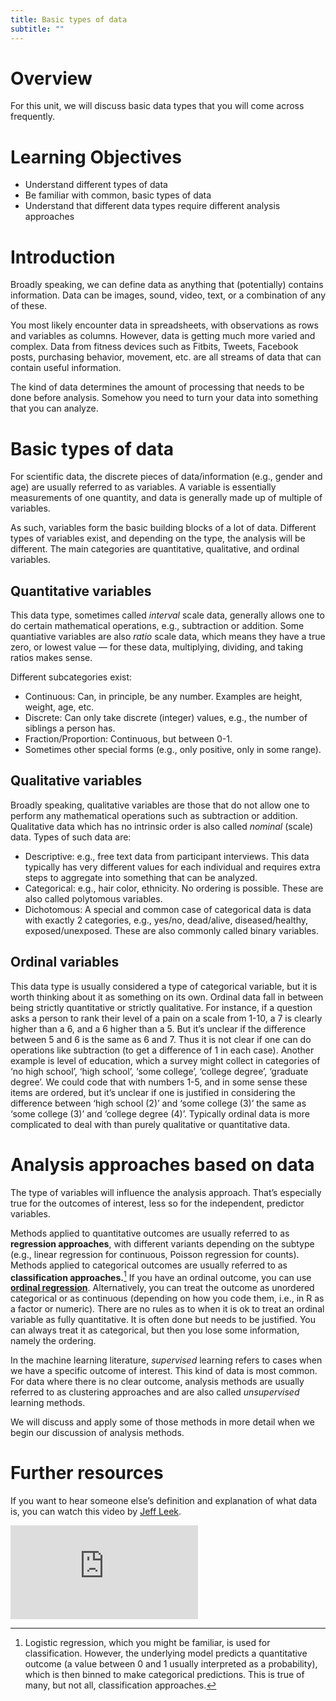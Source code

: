 ```yaml
---
title: Basic types of data
subtitle: ""
---
```


# Overview

For this unit, we will discuss basic data types that you will come across frequently.


# Learning Objectives

- Understand different types of data
- Be familiar with common, basic types of data
- Understand that different data types require different analysis approaches


# Introduction

Broadly speaking, we can define data as anything that (potentially) contains information. Data can be images, sound, video, text, or a combination of any of these. 

You most likely encounter data in spreadsheets, with observations as rows and variables as columns. However, data is getting much more varied and complex. Data from fitness devices such as Fitbits, Tweets, Facebook posts, purchasing behavior, movement, etc. are all streams of data that can contain useful information.

The kind of data determines the amount of processing that needs to be done before analysis. Somehow you need to turn your data into something that you can analyze.


# Basic types of data 

For scientific data, the discrete pieces of data/information (e.g., gender and age) are usually referred to as variables. A variable is essentially measurements of one quantity, and data is generally made up of multiple of variables.

As such, variables form the basic building blocks of a lot of data. Different types of variables exist, and depending on the type, the analysis will be different. The main categories are quantitative, qualitative, and ordinal variables.

## Quantitative variables

This data type, sometimes called *interval* scale data, generally allows one to do certain mathematical operations, e.g., subtraction or addition. Some quantiative variables are also *ratio* scale data, which means they have a true zero, or lowest value --- for these data, multiplying, dividing, and taking ratios makes sense.

Different subcategories exist:

-   Continuous: Can, in principle, be any number. Examples are height, weight, age, etc.
-   Discrete: Can only take discrete (integer) values, e.g., the number of siblings a person has.
-   Fraction/Proportion: Continuous, but between 0-1.
-   Sometimes other special forms (e.g., only positive, only in some range).

<!-- A special case of quantitative data is *ratio* data. Data measured on a ratio scale have all the properties of interval data, and in addition, the zero value is a "true zero". That is, a value of zero represents an actual minimum possible variable. For example, mass and distance are ratio data. Multiplying and dividing ratio scale data makes sense (e.g. a 2 kilogram pumpkin has twice the mass of a 1 kilogram pumpkin). -->


## Qualitative variables

Broadly speaking, qualitative variables are those that do not allow one to perform any mathematical operations such as subtraction or addition. Qualitative data which has no intrinsic order is also called *nominal* (scale) data. Types of such data are:

-   Descriptive: e.g., free text data from participant interviews. This data typically has very different values for each individual and requires extra steps to aggregate into something that can be analyzed.
-   Categorical: e.g., hair color, ethnicity. No ordering is possible. These are also called polytomous variables.
-   Dichotomous: A special and common case of categorical data is data with exactly 2 categories, e.g., yes/no, dead/alive, diseased/healthy, exposed/unexposed. These are also commonly called binary variables.


## Ordinal variables 

This data type is usually considered a type of categorical variable, but it is worth thinking about it as something on its own. Ordinal data fall in between being strictly quantitative or strictly qualitative. For instance, if a question asks a person to rank their level of a pain on a scale from 1-10, a 7 is clearly higher than a 6, and a 6 higher than a 5. But it's unclear if the difference between 5 and 6 is the same as 6 and 7. Thus it is not clear if one can do operations like subtraction (to get a difference of 1 in each case). Another example is level of education, which a survey might collect in categories of 'no high school', 'high school', 'some college', 'college degree', 'graduate degree'. We could code that with numbers 1-5, and in some sense these items are ordered, but it's unclear if one is justified in considering the difference between 'high school (2)' and 'some college (3)' the same as 'some college (3)' and 'college degree (4)'. Typically ordinal data is more complicated to deal with than purely qualitative or quantitative data.


# Analysis approaches based on data

The type of variables will influence the analysis approach. That's especially true for the outcomes of interest, less so for the independent, predictor variables.

Methods applied to quantitative outcomes are usually referred to as **regression approaches**, with different variants depending on the subtype (e.g., linear regression for continuous, Poisson regression for counts). Methods applied to categorical outcomes are usually referred to as **classification approaches.**[^1] If you have an ordinal outcome, you can use [**ordinal regression**](https://en.wikipedia.org/wiki/Ordinal_regression). Alternatively, you can treat the outcome as unordered categorical or as continuous (depending on how you code them, i.e., in R as a factor or numeric). There are no rules as to when it is ok to treat an ordinal variable as fully quantitative. It is often done but needs to be justified. You can always treat it as categorical, but then you lose some information, namely the ordering.

[^1]: Logistic regression, which you might be familiar, is used for classification. However, the underlying model predicts a quantitative outcome (a value between 0 and 1 usually interpreted as a probability), which is then binned to make categorical predictions. This is true of many, but not all, classification approaches.

In the machine learning literature, *supervised* learning refers to cases when we have a specific outcome of interest. This kind of data is most common. For data where there is no clear outcome, analysis methods are usually referred to as clustering approaches and are also called *unsupervised* learning methods.

We will discuss and apply some of those methods in more detail when we begin our discussion of analysis methods.


# Further resources

If you want to hear someone else's definition and explanation of what data is, you can watch this video by [Jeff Leek](http://jtleek.com/).

::: container
<iframe class="video" src="https://www.youtube.com/embed/sRArT81TVEM" frameborder="0" allowfullscreen></iframe>
:::

